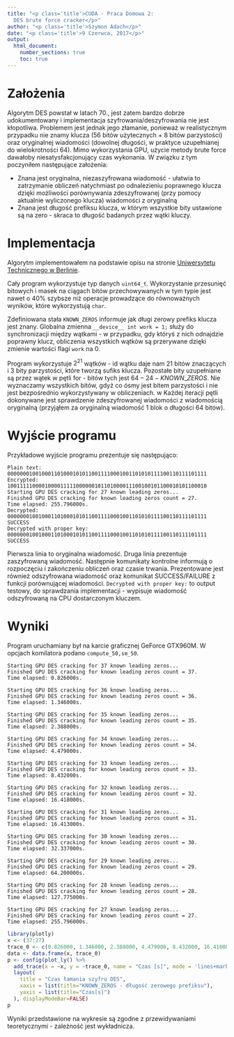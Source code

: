 ```yaml
---
title: "<p class='title'>CUDA - Praca Domowa 2:
  DES brute force cracker</p>"
author: "<p class='title'>Szymon Adach</p>"
date: "<p class='title'>9 Czerwca, 2017</p>"
output: 
  html_document:
    number_sections: true
    toc: true
---
```

<style>
  .title {
    text-align: center;
    fontsize: 150%;
  }
</style>

# Założenia
Algorytm DES powstał w latach 70., jest zatem bardzo dobrze udokumentowany i implementacja szyfrowania/deszyfrowania nie jest kłopotliwa. Problemem jest jednak jego złamanie, ponieważ w realistycznym przypadku nie znamy klucza (56 bitów użytecznych + 8 bitów parzystości) oraz oryginalnej  wiadomości (dowolnej długości, w praktyce uzupełnianej do wielokrotności 64). Mimo wykorzystania GPU, użycie metody brute force dawałoby niesatysfakcjonujący czas wykonania. W związku z tym poczyniłem następujące założenia:

* Znana jest oryginalna, niezaszyfrowana wiadomość - ułatwia to zatrzymanie obliczeń natychmiast po odnalezieniu poprawnego klucza dzięki możliwości porównywania zdeszyfrowanej (przy pomocy aktualnie wyliczonego klucza) wiadomości z oryginalną
* Znana jest długość prefiksu klucza, w którym wszystkie bity ustawione są na zero - skraca to długość badanych przez wątki kluczy.

# Implementacja 
Algorytm implementowałem na podstawie opisu na stronie [Uniwersytetu Technicznego w Berlinie](http://page.math.tu-berlin.de/~kant/teaching/hess/krypto-ws2006/des.htm).

Cały program wykorzystuje typ danych `uint64_t`. Wykorzystanie przesunięć bitowych i masek na ciągach bitów przechowywanych w tym typie jest nawet o 40% szybsze niż operacje prowadzące do równoważnych wyników, które wykorzystują `char`. 

Zdefiniowana stała `KNOWN_ZEROS` informuje jak długi zerowy prefiks klucza jest znany. Globalna zmienna `__device__ int work = 1;` służy do synchronizacji między wątkami - w przypadku, gdy któryś z nich odnajdzie poprawny klucz, obliczenia wszystkich wątków są przerywane dzięki zmienie wartości flagi `work` na 0.

Program wykorzystuje $2^{21}$ wątków - id wątku daje nam 21 bitów znaczących i 3 bity parzystości, które tworzą sufiks klucza. Pozostałe bity uzupełniane są przez wątek w pętli for - bitów tych jest $64-24-KNOWN\_ZEROS$. Nie wyznaczamy wszystkich bitów, gdyż co ósmy jest bitem parzystości i nie jest bezpośrednio wykorzystywany w obliczeniach. w Każdej iteracji pętli dokonywane jest sprawdzenie zdeszyfrowanej wiadomości z wiadomością oryginalną (przyjąłem za oryginalną wiadomość 1 blok o długości 64 bitów).

# Wyjście programu

Przykładowe wyjście programu prezentuje się następująco:

```
Plain text:
0000000100100011010001010110011110001001101010111100110111101111
Encrypted:
1001111100001000011111000000101101000011100100101100010101100010
Starting GPU DES cracking for 27 known leading zeros...
Finished GPU DES cracking for known leading zeros count = 27.
Time elapsed: 255.796000s.
Decrypted:
0000000100100011010001010110011110001001101010111100110111101111
SUCCESS
Decrypted with proper key:
0000000100100011010001010110011110001001101010111100110111101111
SUCCESS
```
Pierwsza linia to oryginalna wiadomość. Druga linia prezentuje zaszyfrowaną wiadomość. Następnie komunikaty kontrolne informują o rozpoczęciu i zakończeniu obliczeń oraz czasie trwania. Prezentowane jest również odszyfrowana wiadomość oraz komunikat SUCCESS/FAILURE z funkcji porównującej wiadomości. `Decrypted with proper key:` to output testowy, do sprawdzania implementacji - wypisuje wiadomość odszyfrowaną na CPU dostarczonym kluczem.

# Wyniki 
Program uruchamiany był na karcie graficznej GeForce GTX960M. W opcjach komilatora podano `compute_50,sm_50`.

```
Starting GPU DES cracking for 37 known leading zeros...
Finished GPU DES cracking for known leading zeros count = 37.
Time elapsed: 0.826000s. 
```

```
Starting GPU DES cracking for 36 known leading zeros... 
Finished GPU DES cracking for known leading zeros count = 36.
Time elapsed: 1.346000s.
```

```
Starting GPU DES cracking for 35 known leading zeros...
Finished GPU DES cracking for known leading zeros count = 35.
Time elapsed: 2.388000s.
```

```
Starting GPU DES cracking for 34 known leading zeros...
Finished GPU DES cracking for known leading zeros count = 34.
Time elapsed: 4.479000s.
```

```
Starting GPU DES cracking for 33 known leading zeros...
Finished GPU DES cracking for known leading zeros count = 33.
Time elapsed: 8.432000s.
```

```
Starting GPU DES cracking for 32 known leading zeros...
Finished GPU DES cracking for known leading zeros count = 32.
Time elapsed: 16.418000s.
```

```
Starting GPU DES cracking for 31 known leading zeros...
Finished GPU DES cracking for known leading zeros count = 31.
Time elapsed: 16.413000s.
```

```
Starting GPU DES cracking for 30 known leading zeros...
Finished GPU DES cracking for known leading zeros count = 30.
Time elapsed: 32.337000s.
```

```
Starting GPU DES cracking for 29 known leading zeros...
Finished GPU DES cracking for known leading zeros count = 29.
Time elapsed: 64.200000s.
```

```
Starting GPU DES cracking for 28 known leading zeros...
Finished GPU DES cracking for known leading zeros count = 28.
Time elapsed: 127.775000s.
```

```
Starting GPU DES cracking for 27 known leading zeros...
Finished GPU DES cracking for known leading zeros count = 27.
Time elapsed: 255.796000s.
```

```r
library(plotly)
x <- (37:27)
trace_0 <- c(0.826000, 1.346000, 2.388000, 4.479000, 8.432000, 16.418000, 16.413000, 32.337000, 64.200000, 127.775000, 255.796000)
data <- data.frame(x, trace_0)
p <- config(plot_ly() %>%
  add_trace(x = ~x, y = ~trace_0, name = "Czas [s]", mode = 'lines+markers', line = list(width = 0.45,dash='dot')) %>%
  layout(
    title = "Czas łamania szyfru DES",
    xaxis = list(title="KNOWN_ZEROS - długość zerowego prefiksu"),
    yaxis = list(title="Czas[s]")
  ), displayModeBar=FALSE)
p
```

Wyniki przedstawione na wykresie są zgodne z przewidywaniami teoretycznymi - zależność jest wykładnicza.